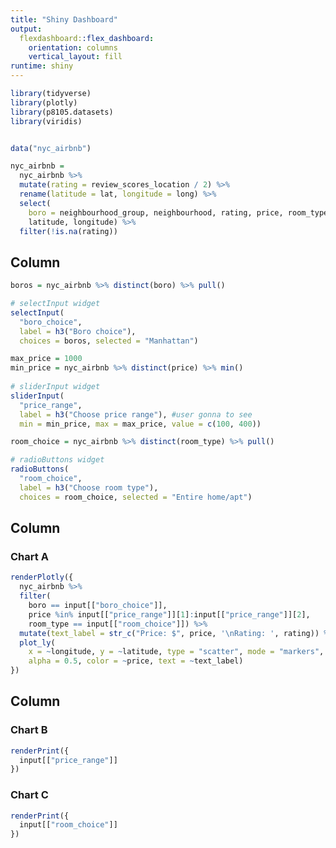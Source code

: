 ```yaml
---
title: "Shiny Dashboard"
output: 
  flexdashboard::flex_dashboard:
    orientation: columns
    vertical_layout: fill
runtime: shiny
---
```


```r
library(tidyverse)
library(plotly)
library(p8105.datasets)
library(viridis)


data("nyc_airbnb")

nyc_airbnb = 
  nyc_airbnb %>% 
  mutate(rating = review_scores_location / 2) %>%
  rename(latitude = lat, longitude = long) %>%
  select(
    boro = neighbourhood_group, neighbourhood, rating, price, room_type,
    latitude, longitude) %>%
  filter(!is.na(rating))
```

Column {.sidebar}
-----------------------------------------------------------------------

```r
boros = nyc_airbnb %>% distinct(boro) %>% pull()

# selectInput widget
selectInput(
  "boro_choice", 
  label = h3("Boro choice"),
  choices = boros, selected = "Manhattan")

max_price = 1000
min_price = nyc_airbnb %>% distinct(price) %>% min()
  
# sliderInput widget
sliderInput(
  "price_range", 
  label = h3("Choose price range"), #user gonna to see 
  min = min_price, max = max_price, value = c(100, 400))

room_choice = nyc_airbnb %>% distinct(room_type) %>% pull()

# radioButtons widget
radioButtons(
  "room_choice", 
  label = h3("Choose room type"),
  choices = room_choice, selected = "Entire home/apt")
```

Column {data-width=650}
-----------------------------------------------------------------------

### Chart A

```r
renderPlotly({
  nyc_airbnb %>%
  filter(
    boro == input[["boro_choice"]], 
    price %in% input[["price_range"]][1]:input[["price_range"]][2],
    room_type == input[["room_choice"]]) %>%
  mutate(text_label = str_c("Price: $", price, '\nRating: ', rating)) %>% 
  plot_ly(
    x = ~longitude, y = ~latitude, type = "scatter", mode = "markers",
    alpha = 0.5, color = ~price, text = ~text_label)
})
```

Column {data-width=350}
-----------------------------------------------------------------------

### Chart B

```r
renderPrint({ 
  input[["price_range"]]
})
```

### Chart C

```r
renderPrint({ 
  input[["room_choice"]]
})
```

